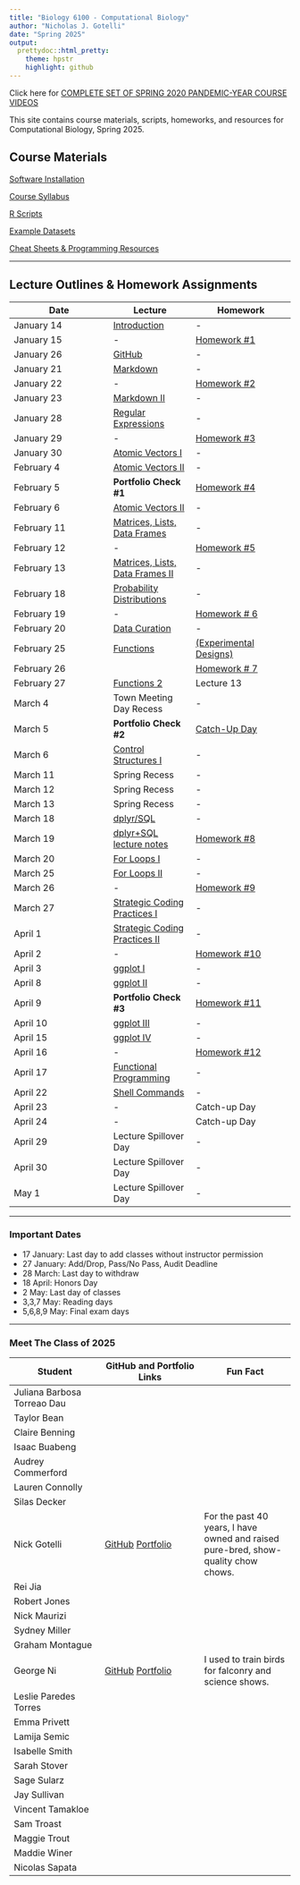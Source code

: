 ```yaml
---
title: "Biology 6100 - Computational Biology"
author: "Nicholas J. Gotelli"
date: "Spring 2025"
output:
  prettydoc::html_pretty:
    theme: hpstr
    highlight: github
---
```

Click here for [COMPLETE SET OF SPRING 2020 PANDEMIC-YEAR COURSE VIDEOS](https://ngotelli.github.io/Bio381Vids/) 


This site contains course materials, scripts, homeworks, and resources for Computational Biology, Spring 2025.

## Course Materials

[Software Installation](CourseMaterials/SoftwareInstallation.html)

[Course Syllabus](CourseMaterials/CourseSyllabus.html)   

[R Scripts](Scripts/RScripts.html)

[Example Datasets](Datasets/Example_Datasets.html)

[Cheat Sheets & Programming Resources](CheatSheets/CheatSheets.html)

___

## Lecture Outlines & Homework Assignments

Date  | Lecture | Homework
------------- |----------- | -------------
January 14  | [Introduction](Lectures/Introduction.html) | -  
January 15  | - | [Homework #1](Homeworks/Homework_01.html)             
January 26  | [GitHub](Lectures/GitHub.html) | -  
January 21  | [Markdown](Lectures/Markdown.html) | -
January 22 | - |  [Homework #2](Homeworks/Homework_02.html)
January 23  | [Markdown II](Lectures/Markdown.htmlx) | -
January 28  | [Regular Expressions](Lectures/RegularExpressions.htmlx) | - 
January 29  |  -  | [Homework #3](Homeworks/Homework_03.htmlx)
January 30  | [Atomic Vectors I](Lectures/AtomicVectors_I.htmlx) | - 
February 4  | [Atomic Vectors II](Lectures/AtomicVectors_II.htmlx) | - 
February 5  | **Portfolio Check #1**  | [Homework #4](Homeworks/Homework_04.htmlx)
February 6  | [Atomic Vectors II](Lectures/AtomicVectors_II.htmlx)| - 
February 11  | [Matrices, Lists, Data Frames](Lectures/MatricesListsDataFrames.htmlx) | -
February 12  | -  | [Homework #5](Homeworks/Homework_05.htmlx)
February 13   | [Matrices, Lists, Data Frames II](Lectures/MatricesListsDataFrames.htmlx) | -
February 18 | [Probability Distributions](Lectures/ProbabilityDistributions.htmlx)| -
February 19  | -  | [Homework # 6](Homeworks/Homework_06.htmlx)
February 20 | [Data Curation](Lectures/DataCuration.htmlx)| -
February 25  |[Functions](Lectures/Functions.htmlx) | [(Experimental Designs)](Lectures/ExperimentalDesigns.htmlx)
February 26  |  | [Homework # 7](Homeworks/Homework_08.htmlx) 
February 27  | [Functions 2](https://ngotelli.github.io/Bio381Vids/)  | Lecture 13 
March 4  | Town Meeting Day Recess | -
March 5  | **Portfolio Check #2** | [Catch-Up Day](Homeworks/???)
March 6  | [Control Structures I](Lectures/ControlStructures_I.htmlx)| -
March 11 | Spring Recess | -
March 12 | Spring Recess | -
March 13 | Spring Recess | -
March 18  | [dplyr/SQL](Lectures/dplyr_Lecture1.htmlx)| -
March 19  | [dplyr+SQL lecture notes](Lectures/dplyr_SQL_Lecture.htmlx) | [Homework #8](Homeworks/Homework_06a.htmlx)
March 20  | [For Loops I](Lectures/ForLoops_I.htmlx) | -
March 25 | [For Loops II](Lectures/ForLoops_II.htmlx) | -
March 26  | - | [Homework #9](Homeworks/Homework_09.htmlx)
March 27  | [Strategic Coding Practices I](CourseMaterials/StrategicCodingPractices.zip) | -
April 1  | [Strategic Coding Practices II](CourseMaterials/StrategicCodingPractices.zip)  | -
April 2  | - | [Homework #10](Homeworks/Homework_10.htmlx)
April 3  | [ggplot I](Lectures/ggplot_I.htmlx) | -
April 8  | [ggplot II](Lectures/ggplot_II.htmlx)  | -
April 9  | **Portfolio Check #3** | [Homework #11](Homeworks/Homework_11.htmlx)
April 10  | [ggplot III](Lectures/ggplot_III.htmlx) | -
April 15 | [ggplot IV](Lectures/ggplot_III.htmlx) | -
April 16  | - | [Homework #12](Homeworks/Homework_12.htmlx)
April 17 | [Functional Programming](Lectures/Lecture_24.xhtmlx) | -
April 22  | [Shell Commands](Lectures/Lecture25_S2021.xhtmlx) | -
April 23  | - | Catch-up Day
April 24  | - | Catch-up Day
April 29  | Lecture Spillover Day | -
April 30  | Lecture Spillover Day | -
May 1 | Lecture Spillover Day | - 

___

### Important Dates
- 17 January: Last day to add classes without instructor permission
- 27 January: Add/Drop, Pass/No Pass, Audit Deadline
- 28 March: Last day to withdraw
- 18 April: Honors Day
- 2 May: Last day of classes
- 3,3,7 May: Reading days
- 5,6,8,9 May: Final exam days

___

### Meet The Class of 2025

Student  | GitHub and Portfolio Links | Fun Fact
------------- | -------------- | ------------- 
Juliana Barbosa Torreao Dau | | 
Taylor Bean|  |  
Claire Benning |  | 
Isaac Buabeng |  | 
Audrey Commerford |  |
Lauren Connolly| | 
Silas Decker  |  | 
Nick Gotelli | [GitHub](https://xgithub.com/GotelliLab)  [Portfolio](http://www.uvm.edu/~ngotelli/homepage.html) | For the past 40 years, I have owned and raised pure-bred, show-quality chow chows.
Rei Jia |  |
Robert Jones |  | 
Nick Maurizi |  | 
Sydney Miller |  | 
Graham Montague |  | 
George Ni | [GitHub](https://xgithub.com/georgeni2442) [Portfolio](https://xgeorgeni2442.github.io/TestRepo) | I used to train birds for falconry and science shows.
Leslie Paredes Torres|  | 
Emma Privett | | 
Lamija Semic | | 
Isabelle Smith |  | 
Sarah Stover | | 
Sage Sularz | | 
Jay Sullivan| | 
Vincent Tamakloe | | 
Sam Troast | |
Maggie Trout |  | 
Maddie Winer | | 
Nicolas Sapata | | 
